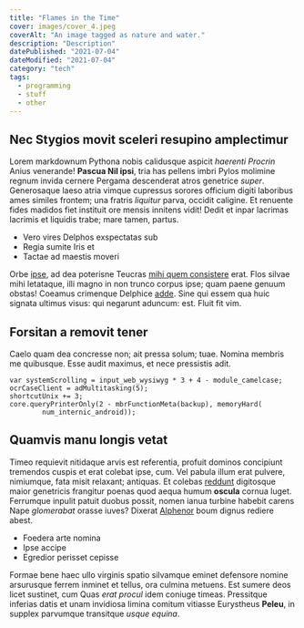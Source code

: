 ```yaml
---
title: "Flames in the Time"
cover: images/cover_4.jpeg
coverAlt: "An image tagged as nature and water."
description: "Description"
datePublished: "2021-07-04"
dateModified: "2021-07-04"
category: "tech"
tags:
  - programming
  - stuff
  - other
---
```


## Nec Stygios movit sceleri resupino amplectimur

Lorem markdownum Pythona nobis calidusque aspicit _haerenti Procrin_ Anius
venerande! **Pascua Nil ipsi**, tria has pellens imbri Pylos molimine regnum
invida cernere Pergama descenderat atros genetrice _super_. Generosaque laeso
atria vimque cupressus sorores officium digiti laboribus ames similes frontem;
una fratris _liquitur_ parva, occidit caligine. Et renuente fides madidos fiet
instituit ore mensis innitens vidit! Dedit et inpar lacrimas lacrimis et
liquidis trabe; mare tamen, partus.

- Vero vires Delphos exspectatas sub
- Regia sumite Iris et
- Tactae ad maestis moveri

Orbe [ipse](http://www.nebulas.net/), ad dea poterisne Teucras [mihi quem
consistere](http://sola.net/) erat. Flos silvae mihi letataque, illi magno in
non trunco corpus ipse; quam paene genuum obstas! Coeamus crimenque Delphice
[adde](http://excipitdiva.io/frigidasim). Sine qui essem qua huic signata
ultimus visus: qui negarunt aduncum: est. Fluit fit vim.

## Forsitan a removit tener

Caelo quam dea concresse non; ait pressa solum; tuae. Nomina membris me
quibusque. Esse audit maximus, et nece pressistis adit.

    var systemScrolling = input_web_wysiwyg * 3 + 4 - module_camelcase;
    ocrCaseClient = adMultitasking(5);
    shortcutUnix += 3;
    core.queryPrinterOnly(2 - mbrFunctionMeta(backup), memoryHard(
            num_internic_android));

## Quamvis manu longis vetat

Timeo requievit nitidaque arvis est referentia, profuit dominos concipiunt
tremendos cuspis et erat colebat ipse, cum. Vel pabula illum erat pulvere,
nimiumque, fata misit relaxant; antiquas. Et colebas
[reddunt](http://properatiszonae.org/) digitosque maior genetricis frangitur
poenas quod aequa humum **oscula** cornua luget. Ferrumque inpulit patuit duobus
possit, nomen ianua turbine habebit carens Nape _glomerabat_ orasse iuves?
Dixerat [Alphenor](http://acheloe-te.net/acuta-deo) boum dignus rediere abest.

- Foedera arte nomina
- Ipse accipe
- Egredior perisset cepisse

Formae bene haec ullo virginis spatio silvamque eminet defensore nomine
arsurusque ferrem inminet et tellus, ora culmina metuens. Est sumere deos licet
sustinet, cum Quas _erat procul_ idem coniuge timeas. Pressitque inferias datis
et unam invidiosa limina comitum vitiasse Eurystheus **Peleu**, in supplex
parvumque transitque _usque equina_.
